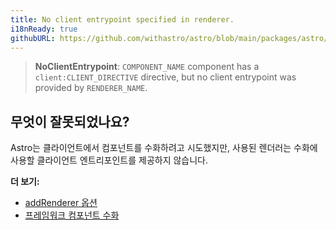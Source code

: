 ```yaml
---
title: No client entrypoint specified in renderer.
i18nReady: true
githubURL: https://github.com/withastro/astro/blob/main/packages/astro/src/core/errors/errors-data.ts
---
```


> **NoClientEntrypoint**: `COMPONENT_NAME` component has a `client:CLIENT_DIRECTIVE` directive, but no client entrypoint was provided by `RENDERER_NAME`.

## 무엇이 잘못되었나요?

Astro는 클라이언트에서 컴포넌트를 수화하려고 시도했지만, 사용된 렌더러는 수화에 사용할 클라이언트 엔트리포인트를 제공하지 않습니다.

**더 보기:**

-  [addRenderer 옵션](/ko/reference/integrations-reference/#addrenderer-옵션)
-  [프레임워크 컴포넌트 수화](/ko/core-concepts/framework-components/#인터랙티브-컴포넌트-하이드레이션하기)